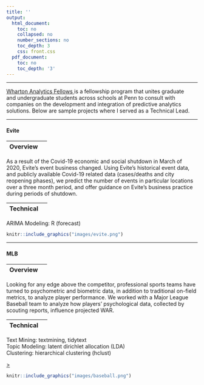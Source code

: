 ```yaml
---
title: ''
output:
  html_document:
    toc: no
    collapsed: no
    number_sections: no
    toc_depth: 3
    css: front.css
  pdf_document:
    toc: no
    toc_depth: '3'
---
```

---

<p><a href = "https://wca.wharton.upenn.edu/students/analytics-fellows/" target = "_blank"> Wharton Analytics Fellows </a>is a fellowship program that unites graduate </br> and undergraduate students across schools at Penn to consult with </br>companies on the development and integration  of predictive analytics</br> solutions. Below are sample projects where I served as a Technical Lead. </p>
---


#### Evite

<div class="row">
<div class="col-sm-6">

|Overview |  |
|:--------|-------:|

As a result of the Covid-19 economic and social shutdown in March of 2020, Evite's event business changed. Using Evite's historical event data, and publicly available Covid-19 related data (cases/deaths and city reopening phases), we predict the number of events in particular locations over a three month period, and offer guidance on Evite's business practice during periods of shutdown.

|Technical |  |
|:--------|-------:|
ARIMA Modeling: R (forecast) </br>

  <a href="https://github.com/katjanewilson/WhartonAnalytics-MLB/" target = "_blank"><i class="fa fa-github" aria-hidden="true"></i></a>


</div>
<div class="col-sm-6">


```r
knitr::include_graphics("images/evite.png")
```
</a>

</div>
</div>

---


#### MLB

<div class="row">
<div class="col-sm-6">

|Overview |  |
|:--------|-------:|

Looking for any edge above the competitor, professional sports teams have turned to psychometric and biometric data, in addition to traditional on-field metrics, to analyze player performance. We worked with a Major League Baseball team to analyze how players' psychological data, collected by scouting reports, influence projected WAR.

|Technical |  |
|:--------|-------:|
Text Mining: textmining, tidytext </br>
Topic Modeling: latent dirichlet allocation (LDA) </br>
Clustering: hierarchical clustering (hclust)

  <a href="https://github.com/katjanewilson/WhartonAnalytics-MLB/" target = "_blank"><i class="fa fa-github" aria-hidden="true"></i></a>


</div>
<div class="col-sm-6">

<a href="https://katjanewilson.github.io/WhartonAnalytics-MLB/" target = "_blank">>
```r
knitr::include_graphics("images/baseball.png")
```
</a>

</div>
</div>